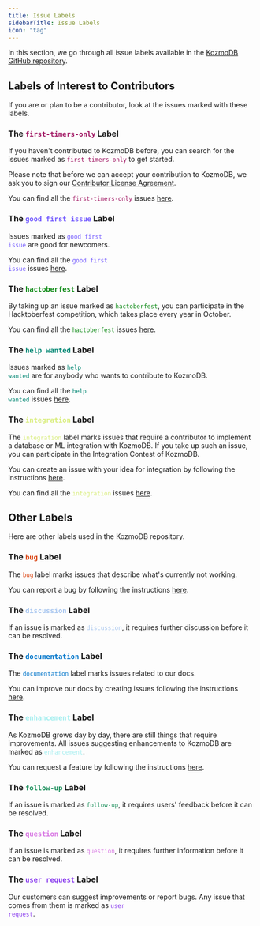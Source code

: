 ```yaml
---
title: Issue Labels
sidebarTitle: Issue Labels
icon: "tag"
---
```


In this section, we go through all issue labels available in the [KozmoDB GitHub repository](https://github.com/digitranslab/kozmodb).

## Labels of Interest to Contributors

If you are or plan to be a contributor, look at the issues marked with these labels.

### The <font color='#9F1260'>`first-timers-only`</font> Label

If you haven't contributed to KozmoDB before, you can search for the issues marked as <code><font color='#9F1260'>first-timers-only</font></code> to get started.

Please note that before we can accept your contribution to KozmoDB, we ask you to sign our [Contributor License Agreement](https://github.com/digitranslab/kozmodb/blob/main/assets/contributions-agreement/individual-contributor.md).

You can find all the <code><font color='#9F1260'>first-timers-only</font></code> issues [here](https://github.com/digitranslab/kozmodb/labels/first-timers-only).

### The <font color='#7057FF'>`good first issue`</font> Label

Issues marked as <code><font color='#7057FF'>good first issue</font></code> are good for newcomers.

You can find all the <code><font color='#7057FF'>good first issue</font></code> issues [here](https://github.com/digitranslab/kozmodb/labels/good%20first%20issue).

### The <font color='#0E8A16'>`hactoberfest`</font> Label

By taking up an issue marked as <code><font color='#0E8A16'>hactoberfest</font></code>, you can participate in the Hacktoberfest competition, which takes place every year in October.

You can find all the <code><font color='#0E8A16'>hactoberfest</font></code> issues [here](https://github.com/digitranslab/kozmodb/labels/hacktoberfest).

### The <font color='#008672'>`help wanted`</font> Label

Issues marked as <code><font color='#008672'>help wanted</font></code> are for anybody who wants to contribute to KozmoDB.

You can find all the <code><font color='#008672'>help wanted</font></code> issues [here](https://github.com/digitranslab/kozmodb/labels/help%20wanted).

### The <font color='#D8ED79'>`integration`</font> Label

The <code><font color='#D8ED79'>integration</font></code> label marks issues that require a contributor to implement a database or ML integration with KozmoDB. If you take up such an issue, you can participate in the Integration Contest of KozmoDB.

You can create an issue with your idea for integration by following the instructions [here](/contribute/issues#propose-a-new-integration).

You can find all the <code><font color='#D8ED79'>integration</font></code> issues [here](https://github.com/digitranslab/kozmodb/labels/integration).

## Other Labels

Here are other labels used in the KozmoDB repository.

### The <font color='#D93F0B'>`bug`</font> Label

The <code><font color='#D93F0B'>bug</font></code> label marks issues that describe what's currently not working.

You can report a bug by following the instructions [here](/contribute/issues#report-a-bug).

### The <font color='#A6C5EF'>`discussion`</font> Label

If an issue is marked as <code><font color='#A6C5EF'>discussion</font></code>, it requires further discussion before it can be resolved.

### The <font color='#0075CA'>`documentation`</font> Label

The <code><font color='#0075CA'>documentation</font></code> label marks issues related to our docs.

You can improve our docs by creating issues following the instructions [here](/contribute/issues#improve-our-docs).

### The <font color='#A2EEEF'>`enhancement`</font> Label

As KozmoDB grows day by day, there are still things that require improvements. All issues suggesting enhancements to KozmoDB are marked as <code><font color='#A2EEEF'>enhancement</font></code>.

You can request a feature by following the instructions [here](/contribute/issues#request-a-feature).

### The <font color='#1A8E5A'>`follow-up`</font> Label

If an issue is marked as <code><font color='#1A8E5A'>follow-up</font></code>, it requires users' feedback before it can be resolved.

### The <font color='#D876E3'>`question`</font> Label

If an issue is marked as <code><font color='#D876E3'>question</font></code>, it requires further information before it can be resolved.

### The <font color='#883AEE'>`user request`</font> Label

Our customers can suggest improvements or report bugs. Any issue that comes from them is marked as <code><font color='#883AEE'>user request</font></code>.
